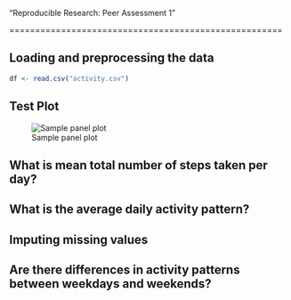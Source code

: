 "Reproducible Research: Peer Assessment 1"

=====================================================


## Loading and preprocessing the data

```R
df <- read.csv("activity.csv")

```

## Test Plot

![Sample panel plot](instructions_fig/test1.png) 

## What is mean total number of steps taken per day?



## What is the average daily activity pattern?



## Imputing missing values



## Are there differences in activity patterns between weekdays and weekends?
